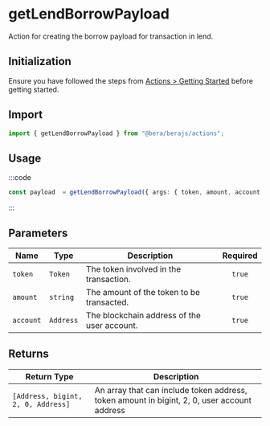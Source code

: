 # getLendBorrowPayload

Action for creating the borrow payload for transaction in lend.

## Initialization

Ensure you have followed the steps from [Actions > Getting Started](/actions/getting-started) before getting started.

## Import

```ts
import { getLendBorrowPayload } from "@bera/berajs/actions";
```



## Usage

:::code

```ts [example.ts]
const payload  = getLendBorrowPayload({ args: { token, amount, account } });
```

:::

## Parameters


| Name     | Type    | Description                               | Required |
| -------- | ------- | ----------------------------------------- | :------: |
| `token`  | `Token` | The token involved in the transaction.    |  `true`  |
| `amount` | `string`| The amount of the token to be transacted. |  `true`  |
| `account`| `Address`| The blockchain address of the user account. |  `true` |



## Returns

| Return Type                     | Description                                                        |
| ------------------------------- | ------------------------------------------------------------------ |
| `[Address, bigint, 2, 0, Address]` | An array that can include token address, token amount in bigint, 2, 0, user account address |

